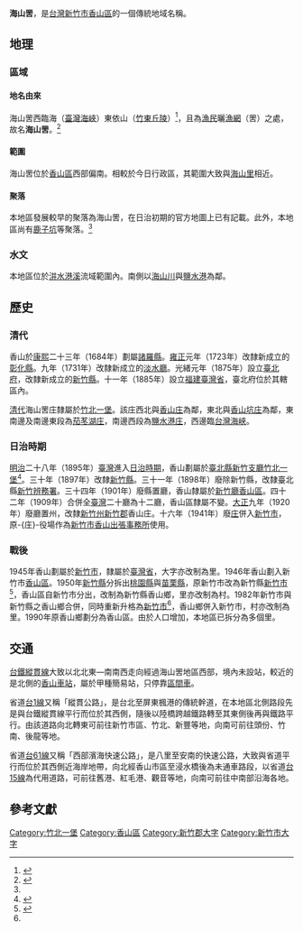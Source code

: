 {{noteTA
|1 = zh-cn:庄; zh-hk:庄; zh-tw:庄;
}}
'''海山罟'''，是[[台灣|台灣]][[新竹市|新竹市]][[香山區|香山區]]的一個傳統地域名稱。
==地理==
===區域===
====地名由來====
海山罟西臨海（[[臺灣海峽|臺灣海峽]]）東依山（[[竹東丘陵|竹東丘陵]]）<ref name="新竹市志·卷一·土地志">{{cite book|author=[[張永堂|張永堂]] |title=《新竹市志·卷一·土地志》|year=1996 |publisher=[[新竹市政府|新竹市政府]] }}</ref>{{Rp|36}}，且為[[漁民|漁民]]曬[[漁網|漁網]]（罟）之處，故名'''海山罟'''。<ref name="新竹縣志續修（民國四十一年至八十年）">{{cite book|author=[[周浩治|周浩治]] |title=《新竹縣志續修（民國四十一年至八十年）》|year=2008 |publisher=[[新竹縣政府|新竹縣政府]] |isbn=9789860155143 }}</ref>{{Rp|578}}

====範圍====
海山罟位於[[香山區|香山區]]西部偏南。相較於今日行政區，其範圍大致與[[海山里|海山里]]相近。

====聚落====
本地區發展較早的聚落為海山罟，在日治初期的官方地圖上已有記載。此外，本地區尚有[[鹿子坑|鹿子坑]]等聚落。<ref name="新竹縣志續修（民國四十一年至八十年）"/>{{Rp|528}}

===水文===
本地區位於[[汫水港溪|汫水港溪]]流域範圍內。南側以[[海山川|海山川]]與[[鹽水港_(新竹市)|鹽水港]]為鄰。

==歷史==
===清代===
香山於[[康熙|康熙]]二十三年（1684年）劃屬[[諸羅縣|諸羅縣]]。[[雍正|雍正]]元年（1723年）改隸新成立的[[彰化縣_(清朝)|彰化縣]]。九年（1731年）改隸新成立的[[淡水廳|淡水廳]]。光緒元年（1875年）設立[[臺北府|臺北府]]，改隸新成立的[[新竹縣_(清朝)|新竹縣]]。十一年（1885年）設立[[福建臺灣省|福建臺灣省]]，臺北府位於其轄區內。

[[清代|清代]]海山罟庄隸屬於[[竹北一堡|竹北一堡]]。該庄西北與[[香山_(大字)|香山庄]]為鄰，東北與[[香山坑庄|香山坑庄]]為鄰，東南邊及南邊東段為[[茄苳湖_(新竹市)|茄苳湖庄]]，南邊西段為[[鹽水港_(新竹市)|鹽水港庄]]，西邊臨[[台灣海峽|台灣海峽]]。

===日治時期===
[[明治|明治]]二十八年（1895年）[[臺灣|臺灣]]進入[[台灣日治時期|日治時期]]，香山劃屬於[[臺北縣_(日治時期)|臺北縣]][[新竹支廳|新竹支廳]][[竹北一堡|竹北一堡]]<ref name="台灣的古蹟：北台灣">{{cite book|author=[[李泰昌|李泰昌]]、[[李敏子|李敏子]]、[[何良正|何良正]]、[[吳瑞益|吳瑞益]]、[[金梅玲|金梅玲]]、[[陳輝陽_(台灣)|陳輝陽]]、[[崔靜萍|崔靜萍]]、[[蔡學忠|蔡學忠]] |title=《台灣的古蹟：北台灣》|year=2004 |publisher=遠足文化|isbn=9867630521}}</ref>{{Rp|148}}。三十年（1897年）改隸[[新竹縣_(日治時期)|新竹縣]]。三十一年（1898年）廢除新竹縣，改隸臺北縣[[新竹辨務署|新竹辨務署]]。三十四年（1901年）廢縣置廳，香山隸屬於[[新竹廳|新竹廳]][[香山區_(新竹廳)|香山區]]。四十二年（1909年）合併全[[臺灣|臺灣]]二十廳為十二廳，香山區隸屬不變。[[大正|大正]]九年（1920年）廢廳置州，改隸[[新竹州|新竹州]][[新竹郡|新竹郡]]香山庄。十六年（1941年）廢[[庄|庄]]併入[[新竹市_(州轄市)|新竹市]]，原-{庄}-役場作為[[新竹市香山出張事務所|新竹市香山出張事務所]]使用。

===戰後===
1945年香山劃屬於[[新竹市_(1945年－1950年)|新竹市]]，隸屬於[[臺灣省|臺灣省]]，大字亦改制為里。1946年香山劃入新竹市[[香山區|香山區]]。1950年[[新竹縣|新竹縣]]分拆出[[桃園縣|桃園縣]]與[[苗栗縣|苗栗縣]]，原新竹市改為新竹縣[[新竹市_(縣轄市)|新竹市]]<ref name="台灣的古蹟：北台灣">{{cite book|author=[[李泰昌|李泰昌]]、[[李敏子|李敏子]]、[[何良正|何良正]]、[[吳瑞益|吳瑞益]]、[[金梅玲|金梅玲]]、[[陳輝陽_(台灣)|陳輝陽]]、[[崔靜萍|崔靜萍]]、[[蔡學忠|蔡學忠]] |title=《台灣的古蹟：北台灣》|year=2004 |publisher=遠足文化|isbn=9867630521}}</ref>{{Rp|148}}，香山區自新竹市分出，改制為新竹縣香山鄉，里亦改制為村。1982年新竹市與新竹縣之香山鄉合併，同時重新升格為[[新竹市|新竹市]]<ref name="台灣的古蹟：北台灣"/>{{Rp|148}}，香山鄉併入新竹市，村亦改制為里。1990年原香山鄉劃分為香山區。由於人口增加，本地區已拆分為多個里。

==交通==
[[台鐵|台鐵]][[縱貫線_(北段)|縱貫線]]大致以北北東—南南西走向經過海山罟地區西部，境內未設站，較近的是北側的[[香山車站|香山車站]]，屬於甲種簡易站，只停靠[[臺鐵區間車|區間車]]。

省道[[台1線|台1線]]又稱「縱貫公路」，是台北至屏東楓港的傳統幹道，在本地區北側路段先是與台鐵縱貫線平行而位於其西側，隨後以陸橋跨越鐵路轉至其東側後再與鐵路平行。由該道路向北轉東可前往新竹市區、竹北、新豐等地，向南可前往頭份、竹南、後龍等地。

省道[[台61線|台61線]]又稱「西部濱海快速公路」，是八里至安南的快速公路，大致與省道平行而位於其西側近海岸地帶，向北經香山市區至浸水橋後為未通車路段，以省道[[台15線|台15線]]為代用道路，可前往舊港、紅毛港、觀音等地，向南可前往中南部沿海各地。

==參考文獻==
{{reflist}}

{{新竹郡}}
{{新竹市舊町名}}

[[Category:竹北一堡|Category:竹北一堡]]
[[Category:香山區|Category:香山區]]
[[Category:新竹郡大字|Category:新竹郡大字]]
[[Category:新竹市大字|Category:新竹市大字]]